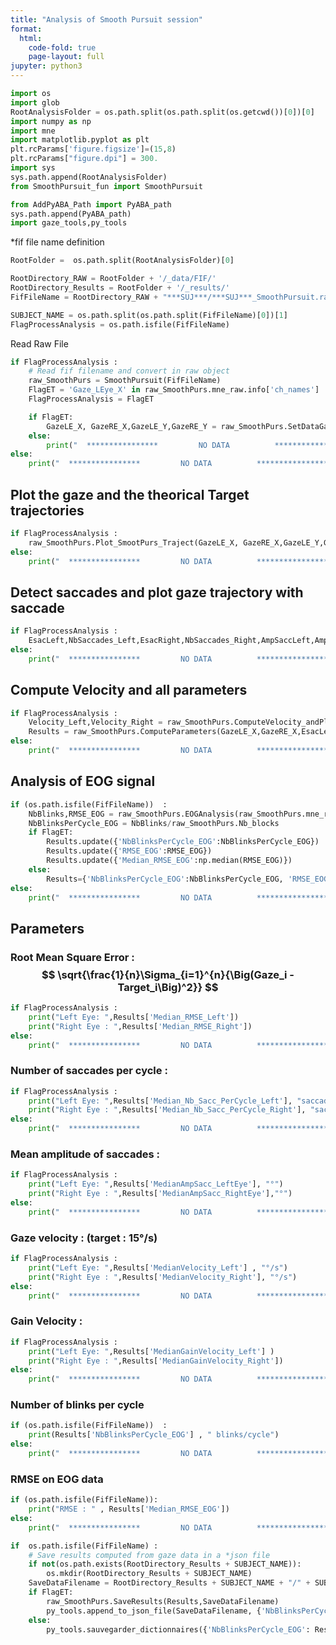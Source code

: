 ```yaml
---
title: "Analysis of Smooth Pursuit session"
format:
  html:
    code-fold: true
    page-layout: full
jupyter: python3
---
```




```python
import os 
import glob
RootAnalysisFolder = os.path.split(os.path.split(os.getcwd())[0])[0]
import numpy as np
import mne
import matplotlib.pyplot as plt
plt.rcParams['figure.figsize']=(15,8)
plt.rcParams["figure.dpi"] = 300.
import sys
sys.path.append(RootAnalysisFolder)
from SmoothPursuit_fun import SmoothPursuit

from AddPyABA_Path import PyABA_path
sys.path.append(PyABA_path)
import gaze_tools,py_tools
```


*fif file name definition

```python

RootFolder =  os.path.split(RootAnalysisFolder)[0]

RootDirectory_RAW = RootFolder + '/_data/FIF/'
RootDirectory_Results = RootFolder + '/_results/'
FifFileName = RootDirectory_RAW + "***SUJ***/***SUJ***_SmoothPursuit.raw.fif"

SUBJECT_NAME = os.path.split(os.path.split(FifFileName)[0])[1]
FlagProcessAnalysis = os.path.isfile(FifFileName)

```


Read Raw File

```python

if FlagProcessAnalysis :
	# Read fif filename and convert in raw object
	raw_SmoothPurs = SmoothPursuit(FifFileName)
	FlagET = 'Gaze_LEye_X' in raw_SmoothPurs.mne_raw.info['ch_names']
	FlagProcessAnalysis = FlagET

	if FlagET:
		GazeLE_X, GazeRE_X,GazeLE_Y,GazeRE_Y = raw_SmoothPurs.SetDataGaze()
	else:
		print("  ****************         NO DATA          ****************")		
else:
	print("  ****************         NO DATA          ****************")
```


## Plot the gaze  and the theorical Target trajectories

```python
if FlagProcessAnalysis :
	raw_SmoothPurs.Plot_SmootPurs_Traject(GazeLE_X, GazeRE_X,GazeLE_Y,GazeRE_Y)
else:
	print("  ****************         NO DATA          ****************")
```



## Detect saccades and plot gaze trajectory with saccade
```python
if FlagProcessAnalysis :
	EsacLeft,NbSaccades_Left,EsacRight,NbSaccades_Right,AmpSaccLeft,AmpSaccRight = raw_SmoothPurs.DetectSaccades_andPlot(GazeLE_X, GazeRE_X,GazeLE_Y,GazeRE_Y)
else:
	print("  ****************         NO DATA          ****************")
```
		


## Compute Velocity and all parameters
```python
if FlagProcessAnalysis :
	Velocity_Left,Velocity_Right = raw_SmoothPurs.ComputeVelocity_andPlot(GazeLE_X, GazeRE_X,GazeLE_Y,GazeRE_Y,EsacLeft,EsacRight)
	Results = raw_SmoothPurs.ComputeParameters(GazeLE_X,GazeRE_X,EsacLeft,EsacRight,AmpSaccLeft,AmpSaccRight,Velocity_Left,Velocity_Right)
else:
	print("  ****************         NO DATA          ****************")
```



## Analysis of EOG signal
```python
if (os.path.isfile(FifFileName))  :
	NbBlinks,RMSE_EOG = raw_SmoothPurs.EOGAnalysis(raw_SmoothPurs.mne_raw)
	NbBlinksPerCycle_EOG = NbBlinks/raw_SmoothPurs.Nb_blocks
	if FlagET:
		Results.update({'NbBlinksPerCycle_EOG':NbBlinksPerCycle_EOG})
		Results.update({'RMSE_EOG':RMSE_EOG})
		Results.update({'Median_RMSE_EOG':np.median(RMSE_EOG)})
	else:
		Results={'NbBlinksPerCycle_EOG':NbBlinksPerCycle_EOG, 'RMSE_EOG':RMSE_EOG,'Median_RMSE_EOG':np.median(RMSE_EOG) }
else:
	print("  ****************         NO DATA          ****************")
```



## Parameters

### Root Mean Square Error : $$ \sqrt{\frac{1}{n}\Sigma_{i=1}^{n}{\Big(Gaze_i - Target_i\Big)^2}} $$
```python
if FlagProcessAnalysis :
	print("Left Eye: ",Results['Median_RMSE_Left'])
	print("Right Eye : ",Results['Median_RMSE_Right'])
else:
	print("  ****************         NO DATA          ****************")
```

### Number of saccades per cycle :
```python
if FlagProcessAnalysis :
	print("Left Eye: ",Results['Median_Nb_Sacc_PerCycle_Left'], "saccades / cycle")
	print("Right Eye : ",Results['Median_Nb_Sacc_PerCycle_Right'], "saccades / cycle")
else:
	print("  ****************         NO DATA          ****************")
```

### Mean amplitude of saccades :
```python
if FlagProcessAnalysis :
	print("Left Eye: ",Results['MedianAmpSacc_LeftEye'], "°")
	print("Right Eye : ",Results['MedianAmpSacc_RightEye'],"°")
else:
	print("  ****************         NO DATA          ****************")
```



### Gaze velocity : (target : 15°/s)
```python
if FlagProcessAnalysis :
	print("Left Eye: ",Results['MedianVelocity_Left'] , "°/s")
	print("Right Eye : ",Results['MedianVelocity_Right'], "°/s")
else:
	print("  ****************         NO DATA          ****************")
```


### Gain Velocity : 
```python
if FlagProcessAnalysis :
	print("Left Eye: ",Results['MedianGainVelocity_Left'] )
	print("Right Eye : ",Results['MedianGainVelocity_Right'])
else:
	print("  ****************         NO DATA          ****************")
```

### Number of blinks per cycle 
```python
if (os.path.isfile(FifFileName))  :
	print(Results['NbBlinksPerCycle_EOG'] , " blinks/cycle")
else:
	print("  ****************         NO DATA          ****************")
```


### RMSE on EOG data
```python
if (os.path.isfile(FifFileName)):
	print("RMSE : " , Results['Median_RMSE_EOG'])
else:
	print("  ****************         NO DATA          ****************")
```

```python
if  os.path.isfile(FifFileName) :
	# Save results computed from gaze data in a *json file
	if not(os.path.exists(RootDirectory_Results + SUBJECT_NAME)):
		os.mkdir(RootDirectory_Results + SUBJECT_NAME)
	SaveDataFilename = RootDirectory_Results + SUBJECT_NAME + "/" + SUBJECT_NAME + "_SmoothPursuit.json"
	if FlagET:
		raw_SmoothPurs.SaveResults(Results,SaveDataFilename)
		py_tools.append_to_json_file(SaveDataFilename, {'NbBlinksPerCycle_EOG': Results['NbBlinksPerCycle_EOG'],'RMSE_EOG':Results['Median_RMSE_EOG']})
	else:
		py_tools.sauvegarder_dictionnaires({'NbBlinksPerCycle_EOG': Results['NbBlinksPerCycle_EOG'],'RMSE_EOG':Results['Median_RMSE_EOG']},SaveDataFilename)
	

```

		